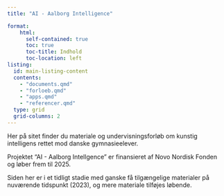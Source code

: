 ```yaml
---
title: "AI - Aalborg Intelligence"

format:
    html: 
      self-contained: true
      toc: true
      toc-title: Indhold
      toc-location: left
listing:
  id: main-listing-content
  contents:
    - "documents.qmd"
    - "forloeb.qmd"
    - "apps.qmd"
    - "referencer.qmd"
  type: grid
  grid-columns: 2
---
```


Her på sitet finder du materiale og undervisningsforløb om kunstig intelligens rettet mod danske gymnasieelever.

::: {#main-listing-content}
:::

Projektet "AI - Aalborg Intellgence" er finansieret af Novo Nordisk Fonden og løber frem til 2025.

Siden her er i et tidligt stadie med ganske få tilgængelige materialer på nuværende tidspunkt (2023), og mere materiale tilføjes løbende.

